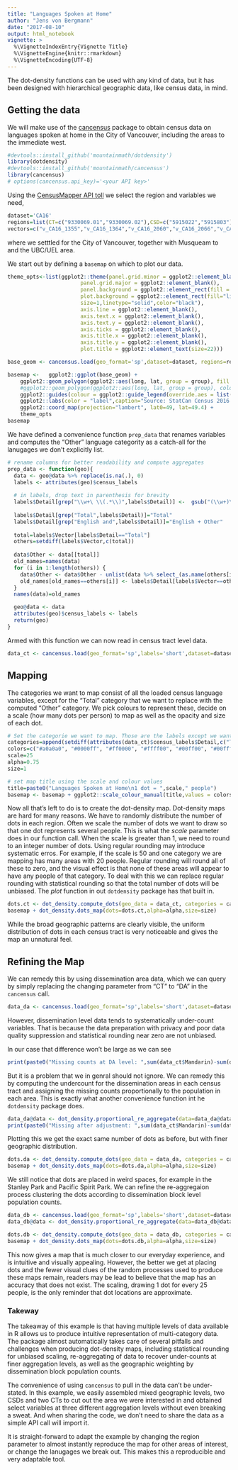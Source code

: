 ```yaml
---
title: "Languages Spoken at Home"
author: "Jens von Bergmann"
date: "2017-08-10"
output: html_notebook
vignette: >
  %\VignetteIndexEntry{Vignette Title}
  %\VignetteEngine{knitr::rmarkdown}
  %\VignetteEncoding{UTF-8}
---
```


The dot-density functions can be used with any kind of data, but it has been designed with hierarchical
geographic data, like census data, in mind. 

## Getting the data
We will make use of the [cancensus](https://github.com/mountainMath/cancensus) package to obtain census
data on languages spoken at home in the City of Vancouver, including the areas to the immediate west.

```r
#devtools::install_github('mountainmath/dotdensity')
library(dotdensity)
#devtools::install_github('mountainmath/cancensus')
library(cancensus)
# options(cancensus.api_key)='<your API key>'
```



Using the [CensusMapper API toll](https://censusmapper.ca/api/CA16) we select the region and
variables we need,
```r
dataset='CA16'
regions=list(CT=c("9330069.01","9330069.02"),CSD=c("5915022","5915803")) #list(CMA="59933")
vectors=c("v_CA16_1355","v_CA16_1364","v_CA16_2060","v_CA16_2066","v_CA16_2153","v_CA16_1916","v_CA16_1937","v_CA16_1973","v_CA16_1727")


```
where we setttled for the City of Vancouver, together with Musqueam to and the UBC/UEL area.

We start out by defining a `basemap` on which to plot our data.
```r
theme_opts<-list(ggplot2::theme(panel.grid.minor = ggplot2::element_blank(),
                       panel.grid.major = ggplot2::element_blank(),
                       panel.background = ggplot2::element_rect(fill = 'light blue', colour = NA),
                       plot.background = ggplot2::element_rect(fill="light grey",
                       size=1,linetype="solid",color="black"),
                       axis.line = ggplot2::element_blank(),
                       axis.text.x = ggplot2::element_blank(),
                       axis.text.y = ggplot2::element_blank(),
                       axis.ticks = ggplot2::element_blank(),
                       axis.title.x = ggplot2::element_blank(),
                       axis.title.y = ggplot2::element_blank(),
                       plot.title = ggplot2::element_text(size=22)))

base_geom <- cancensus.load(geo_format='sp',dataset=dataset, regions=regions, level="Regions")

basemap <-   ggplot2::ggplot(base_geom) +
    ggplot2::geom_polygon(ggplot2::aes(long, lat, group = group), fill = "white", size=0.1) +
    #ggplot2::geom_polygon(ggplot2::aes(long, lat, group = group), colour = "#222222", fill = "white", size=0.1) +
    ggplot2::guides(colour = ggplot2::guide_legend(override.aes = list(size=2))) +
    ggplot2::labs(color = "label",caption="Source: StatCan Census 2016 via cancensus & CensusMapper.ca") +
    ggplot2::coord_map(projection="lambert", lat0=49, lat=49.4) +
    theme_opts
basemap
```


We have defined a convenience function `prep_data` that renames variables and computes the "Other" language categority as a catch-all for the lanugages we don't explicitly list.
```r
# rename columns for better readability and compute aggregates
prep_data <- function(geo){
  data <- geo@data %>% replace(is.na(.), 0)
  labels <- attributes(geo)$census_labels
  
  # in labels, drop text in parenthesis for brevity
  labels$Detail[grep("\\w+\ \\(.*\\)",labels$Detail)] <-  gsub("(\\w+)\ \\(.*\\)","\\1",labels$Detail[grep("\\w+\ \\(.*\\)",labels$Detail)])
  
  labels$Detail[grep("Total",labels$Detail)]="Total"
  labels$Detail[grep("English and",labels$Detail)]="English + Other"
  
  total=labels$Vector[labels$Detail=="Total"]
  others=setdiff(labels$Vector,c(total))
  
  data$Other <- data[[total]]
  old_names=names(data)
  for (i in 1:length(others)) {
    data$Other <- data$Other - unlist(data %>% select_(as.name(others[i])))
    old_names[old_names==others[i]] <- labels$Detail[labels$Vector==others[i]]
  }
  names(data)=old_names

  geo@data <- data
  attributes(geo)$census_labels <- labels
  return(geo)
}
```
Armed with this function we can now read in census tract level data.
```r

data_ct <- cancensus.load(geo_format='sp',labels='short',dataset=dataset, regions=regions, vectors=vectors,level="CT") %>% prep_data

```

## Mapping

The categories we want to map consist of all the loaded census language variables, except for the "Total" category that we want to replace with the computed "Other" category. We pick colours to represent these, decide on a scale (how many dots per person) to map as well as the opacity and size of each dot.
```r
# Set the categorie we want to map. Those are the labels except we want to replace the "Total" with the "Other" column
categories=append(setdiff(attributes(data_ct)$census_labels$Detail,c("Total")),"Other")
colors=c("#a0a0a0", "#0000ff", "#ff0000", "#ffff00", "#00ff00", "#00ffff", "#ff00ff", "#660066", "#006600")
scale=25
alpha=0.75
size=1

```


```r
# set map title using the scale and colour values
title=paste0("Languages Spoken at Home\n1 dot = ",scale," people")
basemap <- basemap + ggplot2::scale_colour_manual(title,values = colors) 
```

Now all that's left to do is to create the dot-density map. Dot-density maps are hard for many reasons.
We have to randomly distribute the number of dots in each region. Often we scale the number of dots
we want to draw so that one dot represents several people. This is what the *scale* parameter does in our function call. When the scale is greater than 1, we need to round to an integer number of dots. Using regular rounding may introduce systematic erros. For example, if the scale is 50 and one category we are mapping has many areas with 20 people. Regular rounding will round all of these to zero, and the visual effect is that none of these areas will appear to have any people of that category. To deal with this we can replace regular rounding with statistical rounding so that the total number of dots will be unbiased. The *plot* function in out `dotdensity` package has that built in.
```r
dots.ct <- dot_density.compute_dots(geo_data = data_ct, categories = categories, scale=scale)
basemap + dot_density.dots_map(dots=dots.ct,alpha=alpha,size=size)
```

While the broad geographic patterns are clearly visible, the uniform distribution of dots in each census tract is very noticeable and gives the map an unnatural feel.

## Refining the Map

We can remedy this by using dissemination area data, which we can query by simply replacing the changing parameter from "CT" to "DA" in the `cancensus` call.
```r
data_da <- cancensus.load(geo_format='sp',labels='short',dataset=dataset, regions=regions, vectors=vectors,level="DA") %>% prep_data
```

However, dissemination level data tends to systematically under-count variables. That is because the data preparation with privacy and poor data quality suppression and statistical rounding near zero are not unbiased. 

In our case that difference won't be large as we can see 
```r
print(paste0("Missing counts at DA level: ",sum(data_ct$Mandarin)-sum(data_da$Mandarin)))
```
But it is a problem that we in genral should not ignore.
We can remedy this by computing the undercount for the dissemination areas in each census tract and assigning the missing counts proportionally to the population in each area. This is exactly what another convenience function int he `dotdensity` package does.

```r
data_da@data <- dot_density.proportional_re_aggregate(data=data_da@data,parent_data=data_ct@data,geo_match=setNames("GeoUID","CT_UID"),categories=categories,base="Population")
print(paste0("Missing after adjustment: ",sum(data_ct$Mandarin)-sum(data_da$Mandarin)))
```

Plotting this we get the exact same number of dots as before, but with finer geographic distribution.
```r
dots.da <- dot_density.compute_dots(geo_data = data_da, categories = categories, scale=scale)
basemap + dot_density.dots_map(dots=dots.da,alpha=alpha,size=size)
```

We still notice that dots are placed in weird spaces, for example in the Stanley Park and Pacific Spirit Park. We can refine the re-aggregaion process clustering the dots according to dissemination block level population counts.
```r
data_db <- cancensus.load(geo_format='sp',labels='short',dataset=dataset, regions=regions, vectors=vectors,level="DB") 
data_db@data <- dot_density.proportional_re_aggregate(data=data_db@data,parent_data=data_da@data,geo_match=setNames("GeoUID","DA_UID"),categories=categories,base="Population")

dots.db <- dot_density.compute_dots(geo_data = data_db, categories = categories, scale=scale)
basemap + dot_density.dots_map(dots=dots.db,alpha=alpha,size=size)
```
This now gives a map that is much closer to our everyday experience, and is intuitive and visually appealing. However, the better we get at placing dots and the fewer visual clues of the random processes used to produce these maps remain, readers may be lead to believe that the map has an accuracy that does not exist. The scaling, drawing 1 dot for every 25 people, is the only reminder that dot locations are approximate.

### Takeway
The takeaway of this example is that having multiple levels of data available in R allows us to produce intuitive representation of multi-category data. The package almost automatically takes care of several pitfalls and challenges when producing dot-density maps, including statistical rounding for unbiased scaling, re-aggregating of data to recover under-counts at finer aggregation levels, as well as the geographic weighting by dissemination block population counts.

The convenience of using `cancensus` to pull in the data can't be under-stated. In this example, we easily assembled mixed geographic levels, two CSDs and two CTs to cut out the area we were interested in and obtained select variables at three different aggregation levels without even breaking a sweat. And when sharing the code, we don't need to share the data as a simple API call will import it.

It is straight-forward to adapt the example by changing the region parameter to almost instantly reproduce the map for other areas of interest, or change the lanugages we break out. This makes this a reproducible and very adaptable tool.

